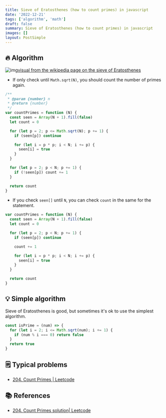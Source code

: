 ```yaml
---
title: Sieve of Eratosthenes (how to count primes) in javascript
date: '2022-12-21'
tags: ['algorithm', 'math']
draft: false
summary: Sieve of Eratosthenes (how to count primes) in javascript
images: []
layout: PostSimple
---
```


## 🔥 Algorithm

![img](https://upload.wikimedia.org/wikipedia/commons/b/b9/Sieve_of_Eratosthenes_animation.gif)[visual from the wikipedia page on the sieve of Eratosthenes](https://en.wikipedia.org/wiki/Sieve_of_Eratosthenes)

- If only check until `Math.sqrt(N)`, you should count the number of primes again.

```javascript
/**
 * @param {number} n
 * @return {number}
 */
var countPrimes = function (N) {
  const seen = Array(N + 1).fill(false)
  let count = 0

  for (let p = 2; p <= Math.sqrt(N); p += 1) {
    if (seen[p]) continue

    for (let i = p * p; i < N; i += p) {
      seen[i] = true
    }
  }

  for (let p = 2; p < N; p += 1) {
    if (!seen[p]) count += 1
  }

  return count
}
```

- If you check `seen[]` until `N`, you can check `count` in the same for the statement.

```javascript
var countPrimes = function (N) {
  const seen = Array(N + 1).fill(false)
  let count = 0

  for (let p = 2; p < N; p += 1) {
    if (seen[p]) continue

    count += 1

    for (let i = p * p; i < N; i += p) {
      seen[i] = true
    }
  }

  return count
}
```

## 💡 Simple algorithm

Sieve of Eratosthenes is good, but sometimes it's ok to use the simplest algorithm.

```javascript
const isPrime = (num) => {
  for (let i = 2; i <= Math.sqrt(num); i += 1) {
    if (num % i === 0) return false
  }
  return true
}
```

## 🗒️ Typical problems

- [204. Count Primes | Leetcode](https://leetcode.com/problems/count-primes/)

## 📚 References

- [204. Count Primes solution| Leetcode](https://leetcode.com/problems/count-primes/solution/)
